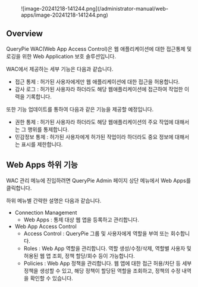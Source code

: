 <figure data-layout="center" data-align="center">
![image-20241218-141244.png](/administrator-manual/web-apps/image-20241218-141244.png)
</figure>

## Overview

QueryPie WAC(Web App Access Control)은 웹 애플리케이션에 대한 접근통제 및 로깅을 위한 Web Application 보호 솔루션입니다.

WAC에서 제공하는 세부 기능은 다음과 같습니다.

* 접근 통제 : 허가된 사용자에게만 웹 애플리케이션에 대한 접근을 허용합니다.
* 감사 로그 : 허가된 사용자라 하더라도 해당 웹애플리케이션에 접근하여 작업한 이력을 기록합니다.

또한 기능 업데이트를 통하여 다음과 같은 기능을 제공할 예정입니다.

* 권한 통제 : 허가된 사용자라 하더라도 해당 웹애플리케이션의 주요 작업에 대해서는 그 행위를 통제합니다.
* 민감정보 통제 : 허가된 사용자에게 허가된 작업이라 하더라도 중요 정보에 대해서는 표시를 제한합니다.


## Web Apps 하위 기능

WAC 관리 메뉴에 진입하려면 QueryPie Admin 페이지 상단 메뉴에서 Web Apps를 클릭합니다.

하위 메뉴별 간략한 설명은 다음과 같습니다.

* Connection Management
    * Web Apps : 통제 대상 웹 앱을 등록하고 관리합니다.
* Web App Access Control
    * Access Control : QueryPie 그룹 및 사용자에게 역할을 부여 또는 회수합니다.
    * Roles : Web App 역할을 관리합니다. 역할 생성/수정/삭제, 역할별 사용자 및 허용된 웹 앱 조회, 정책 할당/회수 등이 가능합니다.
    * Policies : Web App 정책을 관리합니다. 웹 앱에 대한 접근 허용/차단 등 세부 정책을 생성할 수 있고, 해당 정책이 할당된 역할을 조회하고, 정책의 수정 내역을 확인할 수 있습니다.


